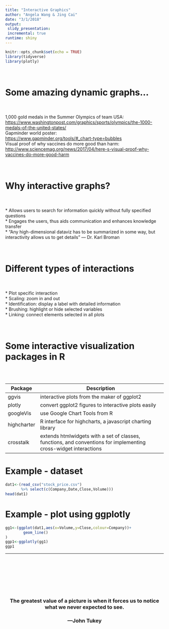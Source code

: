 ```yaml
---
title: "Interactive Graphics"
author: "Angela Wang & Jing Cai"
date: "3/1/2018"
output:
 slidy_presentation:
 incremental: true
runtime: shiny
---
```


```r
knitr::opts_chunk$set(echo = TRUE)
library(tidyverse)
library(plotly)
```

# <br> Some amazing dynamic graphs...
<br>
<br>
1,000 gold medals in the Summer Olympics of team USA:  
 <https://www.washingtonpost.com/graphics/sports/olympics/the-1000-medals-of-the-united-states/>  
Gapminder world poster:  
 <https://www.gapminder.org/tools/#_chart-type=bubbles>  
Visual proof of why vaccines do more good than harm:  
 <http://www.sciencemag.org/news/2017/04/here-s-visual-proof-why-vaccines-do-more-good-harm>  

# <br> Why interactive graphs?  
<br>
<br>
* Allows users to search for information quickly without fully specified questions  
* Engages the users, thus aids communication and enhances knowledge transfer  
* "Any high-dimensional dataviz has to be summarized in some way, but interactivity allows us to get details" --- Dr. Karl Broman  
  
  
  
# <br> Different types of interactions  
<br>
<br>
* Plot specific interaction  
* Scaling: zoom in and out  
* Identification: display a label with detailed information  
* Brushing: highlight or hide selected variables  
* Linking: connect elements selected in all plots  
  
  
  
# <br> Some interactive visualization packages in R
<br>
<br>

Package     | Description
----------- | -------------------------------------------------------------
ggvis       | interactive plots from the maker of ggplot2  
plotly      | convert ggplot2 figures to interactive plots easily   
googleVis   | use Google Chart Tools from R  
highcharter | R interface for highcharts, a javascript charting library  
crosstalk   | extends htmlwidgets with a set of classes, functions, and conventions for implementing cross-widget interactions   

# Example - dataset
```r
dat1<-(read_csv("stock_price.csv")
       %>% select(c(Company,Date,Close,Volume)))
head(dat1)
```

# Example - plot using ggplotly
```r
gg1<-(ggplot(dat1,aes(x=Volume,y=Close,colour=Company))+
        geom_line()
)
ggp1<-ggplotly(gg1)
ggp1
```
  
  
  
***
<br>
<br>
<br>
<br>
<br> 
<br> 
<center><h3> The greatest value of a picture is when it forces us to notice what we never expected to see.</h3><center>  
<center><h3> ---John Tukey</h3><center>  
